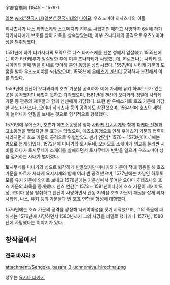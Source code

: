 宇都宮廣綱
(1545 ~ 1576?)

[[일본]] [[wiki:"전국시대(일본)" 전국시대]]의 [[다이묘]]. 우츠노미야 히사츠나의 아들.

히사츠나가 나스 타카스케와 소토메자카 전투로 싸웠지만 패하고 사망하자 6살에 하가 타카사다에게 보호를 받아 가독을 상속받았는데, 미부 츠나타케의 공격으로 우츠노미야 성을 탈취당했다.

1551년에 하가 타카사다의 모략으로 나스 타카스케를 센본 성에서 암살했고 1555년에는 하가 타카테루가 암살당한 후에 미부 츠나타케가 사망했는데, 히로츠나는 사타케 요시아키의 둘째 딸을 아내로 맞이해 혼인 동맹을 성립시켰다. 1557년에 사타케 가문의 도움을 받아 우츠노미야를 되찾았으며, 1558년에 [[우에스기 겐신]]이 공격하자 분전해서 이를 막았다.

1559년에 겐신이 오다와라의 호죠 가문을 공격하자 이에 가세해 유키 하루토모가 있는 곳을 공격했지만 빼앗지 못하고 퇴각했으며, 1561년에 겐신의 오다와라 정벌에 사타케 가문 등 관동의 제후들과 함께 겐신에게 가담했다. 또한 반 우에스기로 호죠 가문에 가담한 사노 마사츠나, 오야마 히데츠나 등의 공격에도 참전했으며, 1564년에 호죠의 세력이 늘어나자 인질을 보내는 것으로 형식적으로 항복했다.

1570년에 우에스기, 호죠가 에츠소동맹을 맺자 [[사타케 요시시게]]와 함께 [[다케다 신겐]]과 고소동맹을 맺었지만 별 효과는 없었으며, 에츠소동맹으로 인해 우에스기 가문의 협력이 사라지면서 호죠 가문의 공격으로 위협받았고 겐키 연간[* 1570 ~ 1573년이다.]에는 병으로 눕게 되었다. 1572년에 미나가와 토시무네, 오카모토 소케이가 외교를 둘러싼 시비를 하다가 토시무네가 소케이를 살해하면서 토시무네가 반란을 일으켜 우츠노미야 성을 점거하는 사태가 벌어졌다.

토시무네를 미나가와 성으로 퇴각하게 만들었지만 미나가와 가문이 적대 행동을 해 호죠 가문을 따르자 사타케 요시시게와 함께 여러 번 공격했으며, 1577년에는 차남인 하루토모를 유키 가문에 양자로 보내고 1578년에는 기온성에서 쫓겨난 오야마 히데츠나와 호죠 가문의 화목을 중개했다. 덴쇼 연간[* 1573 ~ 1591년이다.]에 호죠 가문이 세키야도 성, 코야마 성을 탈취하고 겐신이 사망하면서 관동 지역을 호죠 가문이 패권을 잡게 되자 사타케, 나스, 유키 등의 가문들과 반 호죠 연합을 형성해 대항했다.

1576년에는 호죠 가문의 공격을 상정해 타케야마성을 짓기 시작했으며, 그의 죽음에 대해서는 1576년에 사망하면서 1580년까지 그의 사망을 비밀로 했다거나 1577년, 1580년에 사망했다는 이야기가 있다. 

== 창작물에서 ==
=== [[전국 바사라 3]] ===
attachment:/Sengoku_basara_3_uchnomiya_hirochna.png

성우는 [[요시다 타카시]]
